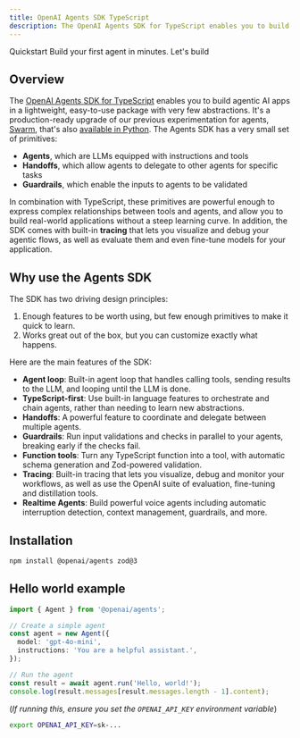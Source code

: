 ```yaml
---
title: OpenAI Agents SDK TypeScript
description: The OpenAI Agents SDK for TypeScript enables you to build agentic AI apps in a lightweight, easy-to-use package with very few abstractions.
---
```



<Hero>
  <Fragment slot="title">Quickstart</Fragment>
  <Fragment slot="description">Build your first agent in minutes.</Fragment>
  <Fragment slot="cta">Let's build</Fragment>
</Hero>

## Overview

The [OpenAI Agents SDK for TypeScript](https://github.com/openai/openai-agents-js)
enables you to build agentic AI apps in a lightweight, easy-to-use package with
very few abstractions. It's a production-ready upgrade of our previous
experimentation for agents,
[Swarm](https://github.com/openai/swarm/tree/main), that's also [available in Python](https://github.com/openai/openai-agents-python). The Agents SDK has a very
small set of primitives:

- **Agents**, which are LLMs equipped with instructions and tools
- **Handoffs**, which allow agents to delegate to other agents for specific
  tasks
- **Guardrails**, which enable the inputs to agents to be validated

In combination with TypeScript, these primitives are powerful enough to express
complex relationships between tools and agents, and allow you to build
real-world applications without a steep learning curve. In addition, the SDK
comes with built-in **tracing** that lets you visualize and debug your agentic
flows, as well as evaluate them and even fine-tune models for your application.

## Why use the Agents SDK

The SDK has two driving design principles:

1. Enough features to be worth using, but few enough primitives to make it quick
   to learn.
2. Works great out of the box, but you can customize exactly what happens.

Here are the main features of the SDK:

- **Agent loop**: Built-in agent loop that handles calling tools, sending results to
  the LLM, and looping until the LLM is done.
- **TypeScript-first**: Use built-in language features to orchestrate and chain
  agents, rather than needing to learn new abstractions.
- **Handoffs**: A powerful feature to coordinate and delegate between multiple
  agents.
- **Guardrails**: Run input validations and checks in parallel to your agents,
  breaking early if the checks fail.
- **Function tools**: Turn any TypeScript function into a tool, with automatic
  schema generation and Zod-powered validation.
- **Tracing**: Built-in tracing that lets you visualize, debug and monitor your
  workflows, as well as use the OpenAI suite of evaluation, fine-tuning and
  distillation tools.
- **Realtime Agents**: Build powerful voice agents including automatic interruption
  detection, context management, guardrails, and more.

## Installation

```bash
npm install @openai/agents zod@3
```

## Hello world example

```typescript
import { Agent } from '@openai/agents';

// Create a simple agent
const agent = new Agent({
  model: 'gpt-4o-mini',
  instructions: 'You are a helpful assistant.',
});

// Run the agent
const result = await agent.run('Hello, world!');
console.log(result.messages[result.messages.length - 1].content);
```

(_If running this, ensure you set the `OPENAI_API_KEY` environment variable_)

```bash
export OPENAI_API_KEY=sk-...
```

